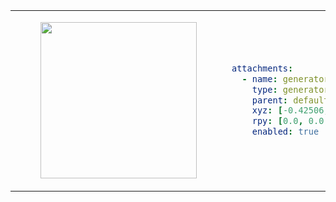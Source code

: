 <table>
    <tr>
        <td>
            <center>
            <figure>
                <img
                    src={require("./img/generator.png").default}
                    width="250"
                />
            </figure>
            </center>
        </td>
<td>

```yaml
attachments:
  - name: generator
    type: generator
    parent: default_mount
    xyz: [-0.42506, 0.0, 0.0017]
    rpy: [0.0, 0.0, 0.0]
    enabled: true
```
</td>
</tr>
</table>
